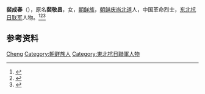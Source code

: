 '''裴成春'''（{{bd|1902年||1938年|}}），原名'''裴敬昌'''，女，[[朝鲜族|朝鲜族]]，[[朝鲜|朝鲜]][[庆尚北道|庆尚北道]]人，中国革命烈士，[[东北抗日联军|东北抗日联军]]人物。<ref>{{Cite book|title=华夏妇女名人词典|author=周行健主编|publisher=华夏出版社|year=1988|isbn=|location=北京|pages=}}</ref><ref>{{Cite book|title=古今中外女名人辞典|author=中国妇女管理干部学院编|publisher=中国广播电视出版社|year=1989|isbn=|location=北京|pages=}}</ref><ref>{{Cite book|title=中国抗日战争人物大词典|author=刘景泉主编; 沈久泉, 王凯捷, 李卓副主编|publisher=天津大学出版社|year=1999|isbn=|location=|pages=}}</ref>

== 参考资料 ==
{{reflist}}

{{中国人物小作品}}

{{Authority control}}
{{DEFAULTSORT:Pei}}
[[Category:裴姓|Cheng]]
[[Category:朝鲜族人|Category:朝鲜族人]]
[[Category:東北抗日聯軍人物|Category:東北抗日聯軍人物]]